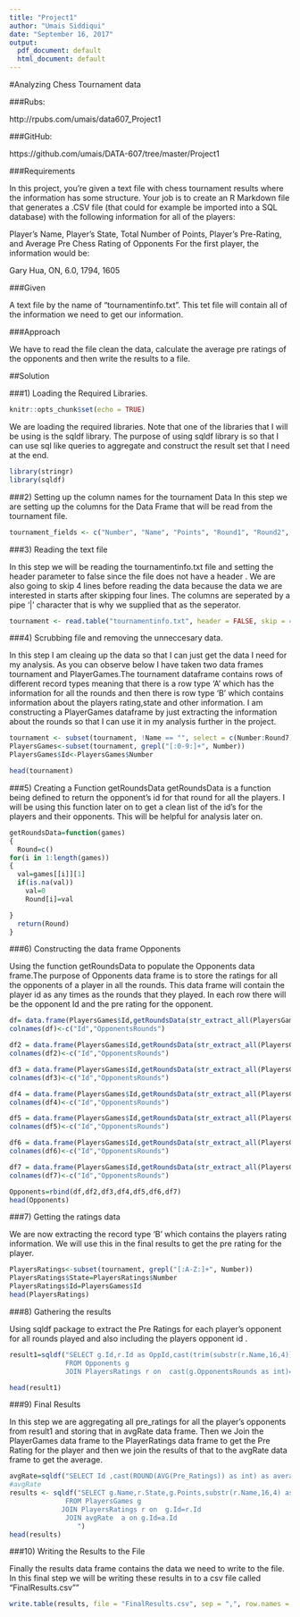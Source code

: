 ```yaml
---
title: "Project1"
author: "Umais Siddiqui"
date: "September 16, 2017"
output:
  pdf_document: default
  html_document: default
---
```


#Analyzing Chess Tournament data

###Rubs:

http://rpubs.com/umais/data607_Project1

###GitHub:

https://github.com/umais/DATA-607/tree/master/Project1

###Requirements

In this project, you're given a text file with chess tournament results where the information has some structure.  Your job is to create an R Markdown file that generates a .CSV file (that could for example be imported into a SQL database) with the following information for all of the players: 

Player's Name, Player's State, Total Number of Points, Player's Pre-Rating, and Average Pre Chess Rating of Opponents For the first player, the information would be:

Gary Hua, ON, 6.0, 1794, 1605 

###Given

A text file by the name of "tournamentinfo.txt". This tet file will contain all of the information we need to get our information. 

###Approach

We have to read the file clean the data, calculate the average pre ratings of the opponents and then write the results to a file. 

##Solution

###1) Loading the Required Libraries.

```r
knitr::opts_chunk$set(echo = TRUE)


```


We are loading the required libraries. Note that one of the libraries that I will be using is the sqldf library. The purpose of using sqldf library is so that I can use sql like queries to aggregate and construct the result set that I need at the end.

```r
library(stringr)
library(sqldf)
```

###2) Setting up the column names for the tournament Data
In this step we are setting up the columns for the Data Frame that will be read from the tournament file.
```r
tournament_fields <- c("Number", "Name", "Points", "Round1", "Round2", "Round3", "Round4", "Round5", "Round6", "Round7", "EndOfLine")

```



###3) Reading the text file

In this step we will be reading the tournamentinfo.txt file and setting the header parameter to false since the file does not have a header . We are also going to skip 4 lines before reading the data because the data we are interested in starts after skipping four lines. The columns are seperated by a pipe '|' character that is why we supplied that as the seperator.
```r

tournament <- read.table("tournamentinfo.txt", header = FALSE, skip = 4, sep = "|", fill = TRUE, stringsAsFactors = FALSE, col.names = tournament_fields)
```

###4) Scrubbing file and removing the unneccesary data.

In this step I am cleaing up the data so that I can just get the data I need for my analysis. As you can observe below I have taken two data frames tournament and PlayerGames.The tournament dataframe contains rows of different record types meaning that there is a row type 'A' which has the information for all the rounds and then there is row type 'B' which contains information about the players rating,state and other information. I am constructing a PlayerGames dataframe by just extracting the information about the rounds so that I can use it in my analysis further in the project.


```r
tournament <- subset(tournament, !Name == "", select = c(Number:Round7))
PlayersGames<-subset(tournament, grepl("[:0-9:]+", Number))
PlayersGames$Id<-PlayersGames$Number

head(tournament)
```

###5) Creating a Function getRoundsData 
getRoundsData is a function being defined to return the opponent's id for that round for all the players. I will be using this function later on to get a clean list of the id's for the players and their opponents. This will be helpful for analysis later on.
```r
getRoundsData=function(games)
{
  Round=c()
for(i in 1:length(games))
{
  val=games[[i]][1]
  if(is.na(val))
    val=0
    Round[i]=val

}
  return(Round)
}
```

###6) Constructing the data frame Opponents 

Using the function getRoundsData to populate the Opponents data frame.The purpose of Opponents data frame is to store the ratings for all the opponents of a player in all the rounds. This data frame will contain the player id as any times as the rounds that they played. In each row there will be the opponent Id and the pre rating for the opponent.
```r

df= data.frame(PlayersGames$Id,getRoundsData(str_extract_all(PlayersGames$Round1, "[0-9]+")))
colnames(df)<-c("Id","OpponentsRounds")

df2 = data.frame(PlayersGames$Id,getRoundsData(str_extract_all(PlayersGames$Round2, "[0-9]+")))
colnames(df2)<-c("Id","OpponentsRounds")

df3 = data.frame(PlayersGames$Id,getRoundsData(str_extract_all(PlayersGames$Round3, "[0-9]+")))
colnames(df3)<-c("Id","OpponentsRounds")

df4 = data.frame(PlayersGames$Id,getRoundsData(str_extract_all(PlayersGames$Round4, "[0-9]+")))
colnames(df4)<-c("Id","OpponentsRounds")

df5 = data.frame(PlayersGames$Id,getRoundsData(str_extract_all(PlayersGames$Round5, "[0-9]+")))
colnames(df5)<-c("Id","OpponentsRounds")

df6 = data.frame(PlayersGames$Id,getRoundsData(str_extract_all(PlayersGames$Round6, "[0-9]+")))
colnames(df6)<-c("Id","OpponentsRounds")

df7 = data.frame(PlayersGames$Id,getRoundsData(str_extract_all(PlayersGames$Round7, "[0-9]+")))
colnames(df7)<-c("Id","OpponentsRounds")

Opponents=rbind(df,df2,df3,df4,df5,df6,df7)
head(Opponents)
```

###7) Getting the ratings data

We are now extracting the record type 'B' which contains the players rating information. We will use this in the final results to get the pre rating for the player. 

```r
PlayersRatings<-subset(tournament, grepl("[:A-Z:]+", Number))
PlayersRatings$State=PlayersRatings$Number
PlayersRatings$Id=PlayersGames$Id
head(PlayersRatings)
```

###8) Gathering the results

Using sqldf package to extract the Pre Ratings for each player's opponent for all rounds played and also including the players opponent id .
```r
result1=sqldf("SELECT g.Id,r.Id as OppId,cast(trim(substr(r.Name,16,4)) as int) as Pre_Ratings
              FROM Opponents g
              JOIN PlayersRatings r on  cast(g.OpponentsRounds as int)=r.Id  ORDER BY g.Id ")

head(result1)
```

###9) Final Results

In this step we are aggregating all pre_ratings for all the player's opponents from result1 and storing that in avgRate data frame. Then we Join the PlayerGames data frame to the PlayerRatings data frame to get the Pre Rating for the player and then we join the results of that to the avgRate data frame to get the average.

```r

avgRate=sqldf("SELECT Id ,cast(ROUND(AVG(Pre_Ratings)) as int) as average_opponent FROM result1 GROUP by Id")
#avgRate
results <- sqldf("SELECT g.Name,r.State,g.Points,substr(r.Name,16,4) as Pre_Ratings,a.average_opponent 
              FROM PlayersGames g
             JOIN PlayersRatings r on  g.Id=r.Id
              JOIN avgRate  a on g.Id=a.Id
                 ")
head(results)
```

###10) Writing the Results to the File

Finally the results data frame contains the data we need to write to the file. In this final step we will be writing these results in to a csv file called "FinalResults.csv""
```r
write.table(results, file = "FinalResults.csv", sep = ",", row.names = FALSE)

```
